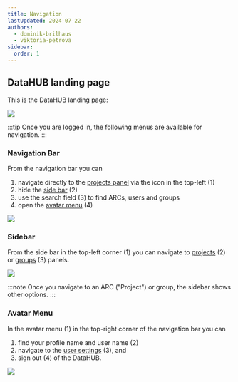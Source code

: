 ```yaml
---
title: Navigation
lastUpdated: 2024-07-22
authors:
  - dominik-brilhaus
  - viktoria-petrova
sidebar:
  order: 1
---
```



## DataHUB landing page

This is the DataHUB landing page:

![](@images/datahub/datahub-landing-page.png)

:::tip
Once you are logged in, the following menus are available for navigation.
:::

### Navigation Bar

From the navigation bar you can

<Steps>

1. navigate directly to the [projects panel](/datahub/datahub-projects-panel) via the icon in the top-left (1)
2. hide the [side bar](#side-bar) (2)
3. use the search field (3) to find ARCs, users and groups
4. open the [avatar menu](#avatar-menu) (4)

</Steps>

![](@images/datahub/datahub-navbar.drawio.png)

### Sidebar

From the side bar in the top-left corner (1) you can navigate to [projects](/datahub/datahub-projects-panel) (2) or [groups](/datahub/datahub-groups) (3) panels.

![](@images/datahub/datahub-hamburger-menu.drawio.png)

:::note
Once you navigate to an ARC ("Project") or group, the sidebar shows other options.
:::

### Avatar Menu

In the avatar menu (1) in the top-right corner of the navigation bar you can

<Steps>
    
1. find your profile name and user name (2)
2. navigate to the [user settings](/datahub/datahub-user-settings) (3), and
3. sign out (4) of the DataHUB.

</Steps>

![](@images/datahub/datahub-avatar-menu.drawio.png)

